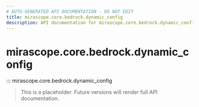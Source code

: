 ```yaml
---
# AUTO-GENERATED API DOCUMENTATION - DO NOT EDIT
title: mirascope.core.bedrock.dynamic_config
description: API documentation for mirascope.core.bedrock.dynamic_config
---
```


# mirascope.core.bedrock.dynamic_config

::: mirascope.core.bedrock.dynamic_config

> This is a placeholder. Future versions will render full API documentation.
